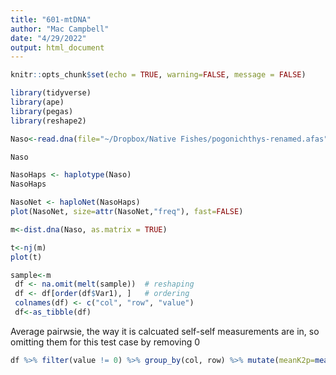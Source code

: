 ```yaml
---
title: "601-mtDNA"
author: "Mac Campbell"
date: "4/29/2022"
output: html_document
---
```


```r
knitr::opts_chunk$set(echo = TRUE, warning=FALSE, message = FALSE)
```

```r
library(tidyverse)
library(ape)
library(pegas)
library(reshape2)
```

```r
Naso<-read.dna(file="~/Dropbox/Native Fishes/pogonichthys-renamed.afas", format="fasta")

Naso

NasoHaps <- haplotype(Naso)
NasoHaps

NasoNet <- haploNet(NasoHaps)
plot(NasoNet, size=attr(NasoNet,"freq"), fast=FALSE)
```

```r
m<-dist.dna(Naso, as.matrix = TRUE)

t<-nj(m)
plot(t)
```

```r
sample<-m
 df <- na.omit(melt(sample))  # reshaping
 df <- df[order(df$Var1), ]   # ordering
 colnames(df) <- c("col", "row", "value") 
 df<-as_tibble(df)
```


Average pairwsie, the way it is calcuated self-self measurements are in, so omitting them for this test case by removing 0

```r
df %>% filter(value != 0) %>% group_by(col, row) %>% mutate(meanK2p=mean(value)) %>% select(meanK2p) %>% mutate(Dist=100*(round(meanK2p, 3))) %>% unique()
```